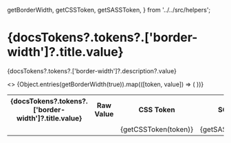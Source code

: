 
  getBorderWidth,
  getCSSToken,
  getSASSToken,
} from '../../src/helpers';

<Meta title="Tokens/Border Width" />

# {docsTokens?.tokens?.['border-width']?.title.value}

<p>
  {docsTokens?.tokens?.['border-width']?.description?.value}
</p>

<table>
  <tbody>
    <>
      <tr>
        <th>{docsTokens?.tokens?.['border-width']?.title.value}</th>
        <th>Raw Value</th>
        <th>CSS Token</th>
        <th>SCSS Token</th>
        <th>JS Token</th>
      </tr>
      {Object.entries(getBorderWidth(true)).map(([token, value]) => (
        <tr key={`${token}-row`}>
          <td>
            <BorderWidth className={token.toLowerCase()} value={value}  />
          </td>
          <td>
            <CopyRawCssPropValue value={token.toLowerCase()} cssProperty="border-width"/>
          </td>
          <td>
            <CopyToClipBoard value={getCSSToken(token)}>
              {getCSSToken(token)}
            </CopyToClipBoard>
          </td>
          <td>
            <CopyToClipBoard value={getSASSToken(token)}>
              {getSASSToken(token)}
            </CopyToClipBoard>
          </td>
          <td>
            <CopyToClipBoard value={token}>
              {token}
            </CopyToClipBoard>
          </td>
        </tr>
      ))}
    </>
  </tbody>
</table>
